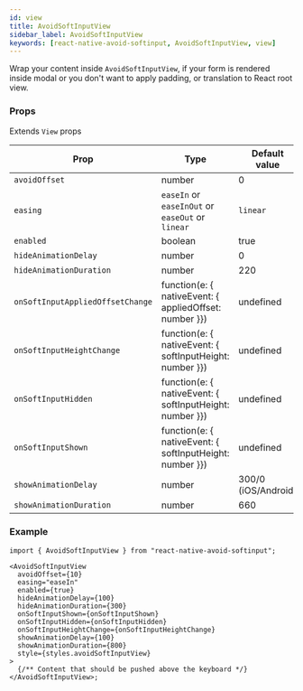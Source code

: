 ```yaml
---
id: view
title: AvoidSoftInputView
sidebar_label: AvoidSoftInputView
keywords: [react-native-avoid-softinput, AvoidSoftInputView, view]
---
```


Wrap your content inside `AvoidSoftInputView`, if your form is rendered inside modal or you don't want to apply padding, or translation to React root view.

### Props

Extends `View` props

| Prop                             | Type                                                     | Default value       |
| -------------------------------- | -------------------------------------------------------- | ------------------- |
| `avoidOffset`                    | number                                                   | 0                   |
| `easing`                         | `easeIn` or `easeInOut` or `easeOut` or `linear`         | `linear`            |
| `enabled`                        | boolean                                                  | true                |
| `hideAnimationDelay`             | number                                                   | 0                   |
| `hideAnimationDuration`          | number                                                   | 220                 |
| `onSoftInputAppliedOffsetChange` | function(e: { nativeEvent: { appliedOffset: number }})   | undefined           |
| `onSoftInputHeightChange`        | function(e: { nativeEvent: { softInputHeight: number }}) | undefined           |
| `onSoftInputHidden`              | function(e: { nativeEvent: { softInputHeight: number }}) | undefined           |
| `onSoftInputShown`               | function(e: { nativeEvent: { softInputHeight: number }}) | undefined           |
| `showAnimationDelay`             | number                                                   | 300/0 (iOS/Android) |
| `showAnimationDuration`          | number                                                   | 660                 |

### Example

```tsx
import { AvoidSoftInputView } from "react-native-avoid-softinput";

<AvoidSoftInputView
  avoidOffset={10}
  easing="easeIn"
  enabled={true}
  hideAnimationDelay={100}
  hideAnimationDuration={300}
  onSoftInputShown={onSoftInputShown}
  onSoftInputHidden={onSoftInputHidden}
  onSoftInputHeightChange={onSoftInputHeightChange}
  showAnimationDelay={100}
  showAnimationDuration={800}
  style={styles.avoidSoftInputView}
>
  {/** Content that should be pushed above the keyboard */}
</AvoidSoftInputView>;
```

